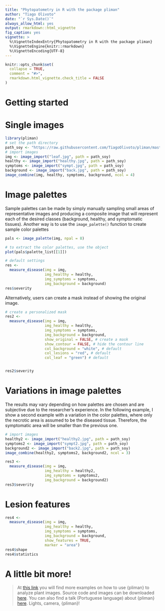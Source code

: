 ```yaml
---
title: "Phytopatometry in R with the package pliman"
author: "Tiago Olivoto"
date: "`r Sys.Date()`"
always_allow_html: yes
output: rmarkdown::html_vignette
fig_caption: yes
vignette: >
  %\VignetteIndexEntry{Phytopatometry in R with the package pliman}
  %\VignetteEngine{knitr::rmarkdown}
  %\VignetteEncoding{UTF-8}
---
```


```r
knitr::opts_chunk$set(
  collapse = TRUE,
  comment = "#>",
  rmarkdown.html_vignette.check_title = FALSE
)
```

# Getting started


# Single images

```r
library(pliman)
# set the path directory
path_soy <- "https://raw.githubusercontent.com/TiagoOlivoto/pliman/master/vignettes/imgs"
# import images
img <- image_import("leaf.jpg", path = path_soy)
healthy <- image_import("healthy.jpg", path = path_soy)
symptoms <- image_import("sympt.jpg", path = path_soy)
background <- image_import("back.jpg", path = path_soy)
image_combine(img, healthy, symptoms, background, ncol = 4)


```

# Image palettes
Sample palettes can be made by simply manually sampling small areas of representative images and producing a composite image that will represent each of the desired classes (background, healthy, and symptomatic tissues). Another way is to use the `image_palette()` function to create sample color palettes

```r
pals <- image_palette(img, npal = 8)

# to extract the color palettes, use the object
plot(pals$palette_list[[1]])
```

```r
# default settings
res <-
  measure_disease(img = img,
                  img_healthy = healthy,
                  img_symptoms = symptoms,
                  img_background = background)
res$severity
```

Alternatively, users can create a mask instead of showing the original image.

```r

# create a personalized mask
res2 <- 
  measure_disease(img = img,
                  img_healthy = healthy,
                  img_symptoms = symptoms,
                  img_background = background,
                  show_original = FALSE, # create a mask
                  show_contour = FALSE, # hide the contour line
                  col_background = "white", # default
                  col_lesions = "red", # default
                  col_leaf = "green") # default


res2$severity
```


# Variations in image palettes
The results may vary depending on how palettes are chosen and are subjective due to the researcher’s experience. In the following example, I show a second example with a variation in the color palettes, where only the necrotic area is assumed to be the diseased tissue. Therefore, the symptomatic area will be smaller than the previous one.

```r

# import images
healthy2 <- image_import("healthy2.jpg", path = path_soy)
symptoms2 <- image_import("sympt2.jpg", path = path_soy)
background2 <- image_import("back2.jpg", path = path_soy)
image_combine(healthy2, symptoms2, background2, ncol = 3)

res3 <-
  measure_disease(img = img,
                  img_healthy = healthy2,
                  img_symptoms = symptoms2,
                  img_background = background2)
res3$severity
```


# Lesion features

```r
res4 <-
  measure_disease(img = img,
                  img_healthy = healthy,
                  img_symptoms = symptoms,
                  img_background = background,
                  show_features = TRUE,
                  marker = "area")
res4$shape
res4$statistics
```



# <i class="fas fa-scroll"></i> A little bit more!

<!-- inicio font awesome -->
<script src="https://kit.fontawesome.com/1f72d6921a.js" crossorigin="anonymous"></script>

> At [this link](https://tiagoolivoto.github.io/paper_pliman/code.html) you will find more examples on how to use {pliman} to analyze plant images. Source code and images can be downloaded [here](https://github.com/TiagoOlivoto/paper_pliman/archive/refs/heads/master.zip). You can also find a talk (Portuguese language) about {pliman} [here](https://www.youtube.com/watch?v=ElvUVlPocgA). <i class="far fa-lightbulb"></i>Lights, <i class="fas fa-camera"></i>camera, {pliman}!
